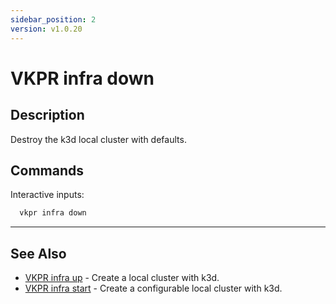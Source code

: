 ```yaml
---
sidebar_position: 2
version: v1.0.20
---
```


# VKPR infra down

## Description

Destroy the k3d local cluster with defaults.

## Commands

Interactive inputs:

```bash
  vkpr infra down
```

---

## See Also

- [VKPR infra up](/docs/commands/infra/vkpr_infra_up) - Create a local cluster with k3d.
- [VKPR infra start](/docs/commands/infra/vkpr_infra_start) - Create a configurable local cluster with k3d.
